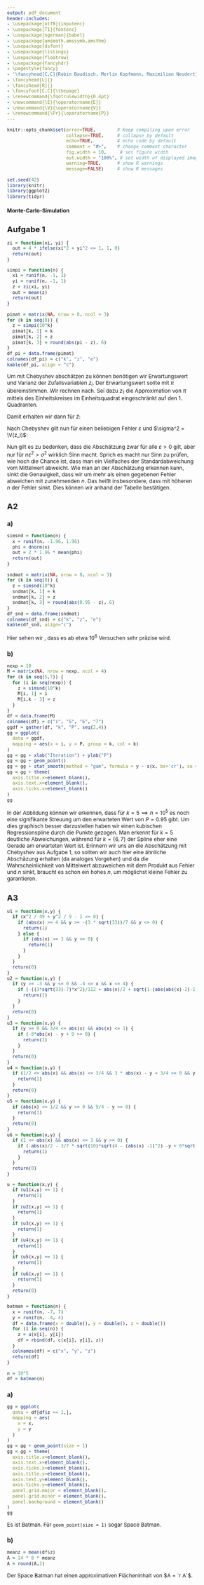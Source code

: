 ```yaml
---
output: pdf_document
header-includes: 
- \usepackage[utf8]{inputenc}
- \usepackage[T1]{fontenc}
- \usepackage[ngerman]{babel}
- \usepackage{amsmath,amssymb,amsthm}
- \usepackage{dsfont}
- \usepackage{listings}
- \usepackage{floatrow}
- \usepackage{fancyhdr}
- \pagestyle{fancy}
- '\fancyhead[C,C]{Robin Baudisch, Merlin Kopfmann, Maximilian Neudert}'
- \fancyhead[L]{}
- \fancyhead[R]{}
- \fancyfoot[C,C]{\thepage}
- \renewcommand{\footrulewidth}{0.4pt}
- \newcommand{\E}{\operatorname{E}}
- \newcommand{\V}{\operatorname{V}}
- \renewcommand{\Pr}{\operatorname{P}}
---
```


<style type="text/css">
body{
  font-size: 12px;
}
h1 {
  font-size: 18px;
}
h1 {
  font-size: 14px;
}
h1 {
  font-size: 12px;
}
</style>

```r
knitr::opts_chunk$set(error=TRUE,        # Keep compiling upon error
                      collapse=TRUE,     # collapse by default
                      echo=TRUE,         # echo code by default
                      comment = "#>",    # change comment character
                      fig.width = 10,     # set figure width
                      out.width = "100%", # set width of displayed images
                      warning=TRUE,      # show R warnings
                      message=FALSE)     # show R messages
```

<!---** Hochschule Darmstadt | Studiengang Data Science | Sommersemester 2019 **--->

```r
set.seed(42)
library(knitr)
library(ggplot2)
library(tidyr)
```

# Monte-Carlo-Simulation

## Aufgabe 1

```r
zi = function(xi, yi) {
  out = 4 * ifelse(xi^2 + yi^2 <= 1, 1, 0)
  return(out)
}

simpi = function(n) {
  xi = runif(n, -1, 1)
  yi = runif(n, -1, 1)
  z = zi(xi, yi)
  out = mean(z)
  return(out)
}
```

```r
pimat = matrix(NA, nrow = 8, ncol = 3)
for (k in seq(8)) {
  z = simpi(10^k)
  pimat[k, 1] = k
  pimat[k, 2] = z
  pimat[k, 3] = round(abs(pi - z), 6)
}
df_pi = data.frame(pimat)
colnames(df_pi) = c("k", "z", "e")
kable(df_pi, align = "c")
```

\cleardoublepage

Um mit Chebyshev abschätzen zu können benötigen wir Erwartungswert und Varianz der Zufallsvariablen $z_i$.
Der Erwartungswert sollte mit $\pi$ übereinstimmen. Wir rechnen nach. Sei dazu $z_1$ die Approximation von $\pi$ mittels des Einheitskreises im Einheitsquadrat eingeschränkt auf den 1. Quadranten.

\begin{align}
\E(z_i)
& = \E(4 z_1)
= 4 \E(z_i)
= 4 \int_0^1 \sqrt{1 - x^2}\ dx = 4 \frac \pi 4 = \pi
\end{align}

\begin{align}
\V(z_i)
& = \V(4 z_1)
= 16 \E(z_i)\\
& = 16 \int_0^1 \sqrt{1 - x^2}^2\ dx - 16 \left(  \int_0^1 \sqrt{1 - x^2}\ dx\right)^2\\
& = 16 \int_0^1 1-x^2\ dx - 16 \frac{\pi^2}{16}
= 16 \left[ x - \frac 1 3 x^3 \right]_0^1 - \pi^2\\
& = \frac{32}{3} - \pi^2 \approx 0.797
\end{align}

Damit erhalten wir dann für $\bar z$:

\begin{align}
& \E(\bar z)
= \E\left(\frac 1 n \sum_{i=1}^n z_i \right)
= \frac 1 n n \E(z_i) = \E(z_i) = \pi\\
& \V(\bar z)
= \V \left(\frac 1 n \sum_{i=1}^n z_i \right)
= \frac{1}{n^2} \left(\sum_{i=1}^n z_i \right)
= \frac{n}{n^2} \V(z_i)
= \frac{1}{n} \V(z_i) \approx \frac{0.797}{n}
\end{align}

Nach Chebyshev gilt nun für einen beliebigen Fehler $\varepsilon$ und $\sigma^2 = \V(z_i)$:

\begin{align}
& \Pr\left( \vert \bar z - \pi \vert \geq \varepsilon \right)
\leq \frac{\V(\bar z)}{\varepsilon^2} \\
\implies
& \Pr\left( \vert \bar z(n) - \pi \vert \geq \varepsilon \right)
\leq \frac{\sigma^2}{n^2 \varepsilon^2} = \frac{\sigma}{n \varepsilon}
\end{align}

Nun gilt es zu bedenken, dass die Abschätzung zwar für alle $\varepsilon > 0$ gilt, aber nur für $n \varepsilon^2 > \sigma^2$ wirklich Sinn macht. Sprich es macht nur Sinn zu prüfen, wie hoch die Chance ist, dass man ein Vielfaches der Standardabweichung vom Mittelwert abweicht.
Wie man an der Abschätzung erkennen kann, sinkt die Genauigkeit, dass wir um mehr als einen gegebenen Fehler abweichen mit zunehmenden $n$. Das heißt insbesondere, dass mit höheren $n$ der Fehler sinkt. Dies können wir anhand der Tabelle bestätigen.

\cleardoublepage

## A2

### a)

```r
simsnd = function(n) {
  x = runif(n, -1.96, 1.96)
  phi = dnorm(x)
  out = 2 * 1.96 * mean(phi)
  return(out)
}
```

```r
sndmat = matrix(NA, nrow = 8, ncol = 3)
for (k in seq(8)) {
  z = simsnd(10^k)
  sndmat[k, 1] = k
  sndmat[k, 2] = z
  sndmat[k, 3] = round(abs(0.95 - z), 6)
}
df_snd = data.frame(sndmat)
colnames(df_snd) = c("k", "z", "e")
kable(df_snd, align="c")
```

Hier sehen wir , dass es ab etwa $10^6$ Versuchen sehr präzise wird.

\cleardoublepage

### b)

```r
nexp = 10
M = matrix(NA, nrow = nexp, ncol = 4)
for (k in seq(5,7)) {
  for (i in seq(nexp)) {
    z = simsnd(10^k)
    M[i, 1] = i
    M[i,k - 3] = z
  }
}
df = data.frame(M)
colnames(df) = c("i", "5", "6", "7")
ggdf = gather(df, "k", "P", seq(2,4))
gg = ggplot(
  data = ggdf,
  mapping = aes(x = i, y = P, group = k, col = k)
)
gg = gg + xlab("Iteration") + ylab("P")
gg = gg + geom_point() 
gg = gg + stat_smooth(method = "gam", formula = y ~ s(x, bs='cr'), se = FALSE)
gg = gg + theme(
  axis.title.x=element_blank(),
  axis.text.x=element_blank(),
  axis.ticks.x=element_blank()
)
gg
```

In der Abbildung können wir erkennen, dass für $k = 5 \implies n = 10^5$ es noch eine signifikante Streuung um den erwarteten Wert von $P = 0.95$ gibt. Um dies graphisch besser darzustellen haben wir einen kubischen Regressionspline durch die Punkte gezogen. Man erkennt für $k = 5$ deutliche Abweichungen, während für $k = \lbrace 6,7 \rbrace$ der Spline eher eine Gerade am erwarteten Wert ist.
Erinnern wir uns an die Abschätzung mit Chebyshev aus Aufgabe 1, so sollten wir auch hier eine ähnliche Abschäzung erhalten (da analoges Vorgehen) und da die Wahrscheinlichkeit von Mittelwert abzuweichen mit dem Produkt aus Fehler und $n$ sinkt, braucht es schon ein hohes $n$, um möglichst kleine Fehler zu garantieren.

\cleardoublepage

## A3

```r
u1 = function(x,y) {
  if (x^2 / 49 + y^2 / 9 - 1 <= 0) {
    if (abs(x) >= 4 && y >= -(3 * sqrt(33))/7 && y <= 0) {
      return(1)
    } else {
      if (abs(x) >= 3 && y >= 0) {
        return(1)
      }
    }
  }
  return(0)
}
u2 = function(x,y) {
  if (y >= -3 && y <= 0 && -4 <= x && x <= 4) {
    if (-((3*sqrt(33)-7)*x^2)/112 + abs(x)/2 + sqrt(1-(abs(abs(x)-2)-1)^2) -y - 3 <= 0) {
      return(1)
    }
  }
  return(0)
}
u3 = function(x,y) {
  if (y >= 0 && 3/4 <= abs(x) && abs(x) <= 1) {
    if (-8*abs(x) - y + 9 >= 0) {
      return(1)
    }
  }
  return(0)
}
u4 = function(x,y) {
  if (1/2 <= abs(x) && abs(x) <= 3/4 && 3 * abs(x) - y + 3/4 >= 0 && y >= 0) {
    return(1)
  }
  return(0)
}
u5 = function(x,y) {
  if (abs(x) <= 1/2 && y >= 0 && 9/4 - y >= 0) {
    return(1)
  }
  return(0)
}
u6 = function(x,y) {
  if (1 <= abs(x) && abs(x) <= 3 && y >= 0) {
    if (-abs(x)/2 - 3/7 * sqrt(10)*sqrt(4 - (abs(x) -1)^2) -y + 6*sqrt(10)/7 + 3/2 >= 0) {
      return(1)
    }
  }
  return(0)
}

u = function(x,y) {
  if (u1(x,y) == 1) {
    return(1)
  }
  if (u2(x,y) == 1) {
    return(1)
  }
  if (u3(x,y) == 1) {
    return(1)
  }
  if (u4(x,y) == 1) {
    return(1)
  }
  if (u5(x,y) == 1) {
    return(1)
  }
  if (u6(x,y) == 1) {
    return(1)
  }
  return(0)
}

batman = function(n) {
  x = runif(n, -7, 7)
  y = runif(n, -4, 4)
  df = data.frame(x = double(), y = double(), z = double())
  for (i in seq(n)) {
    z = u(x[i], y[i])
    df = rbind(df, c(x[i], y[i], z))
  }
  colnames(df) = c("x", "y", "z")
  return(df)
}
```

```r
n = 10^5
df = batman(n)
```

\cleardoublepage

### a)

```r
gg = ggplot(
  data = df[df$z == 1,],
  mapping = aes(
    x = x,
    y = y
  )
)
gg = gg + geom_point(size = 1)
gg = gg + theme(
  axis.title.x=element_blank(),
  axis.text.x=element_blank(),
  axis.ticks.x=element_blank(),
  axis.title.y=element_blank(),
  axis.text.y=element_blank(),
  axis.ticks.y=element_blank(),
  panel.grid.major = element_blank(),
  panel.grid.minor = element_blank(),
  panel.background = element_blank()
)
gg
```

Es ist Batman. Für `geom_point(size = 1)` sogar Space Batman.

### b)

```r
meanz = mean(df$z)
A = 14 * 8 * meanz
A = round(A,2)
```

Der Space Batman hat einen approximativen Flächeninhalt von $A = `r A`$.



